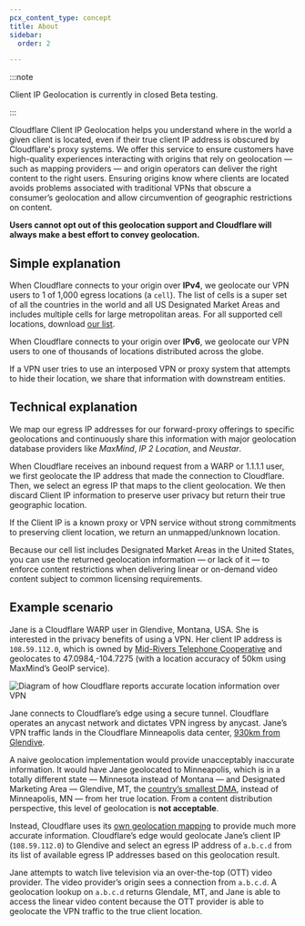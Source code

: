 ```yaml
---
pcx_content_type: concept
title: About
sidebar:
  order: 2

---
```


:::note


Client IP Geolocation is currently in closed Beta testing.


:::

Cloudflare Client IP Geolocation helps you understand where in the world a given client is located, even if their true client IP address is obscured by Cloudflare's proxy systems. We offer this service to ensure customers have high-quality experiences interacting with origins that rely on geolocation — such as mapping providers — and origin operators can deliver the right content to the right users. Ensuring origins know where clients are located avoids problems associated with traditional VPNs that obscure a consumer’s geolocation and allow circumvention of geographic restrictions on content.

**Users cannot opt out of this geolocation support and Cloudflare will always make a best effort to convey geolocation.**

## Simple explanation

When Cloudflare connects to your origin over **IPv4**, we geolocate our VPN users to 1 of 1,000 egress locations (a `cell`). The list of cells is a super set of all the countries in the world and all US Designated Market Areas and includes multiple cells for large metropolitan areas. For all supported cell locations, download [our list](https://api.cloudflare.com/local-ip-ranges.csv).

When Cloudflare connects to your origin over **IPv6**, we geolocate our VPN users to one of thousands of locations distributed across the globe.

If a VPN user tries to use an interposed VPN or proxy system that attempts to hide their location, we share that information with downstream entities.

## Technical explanation

We map our egress IP addresses for our forward-proxy offerings to specific geolocations and continuously share this information with major geolocation database providers like *MaxMind*, *IP 2 Location*, and *Neustar*.

When Cloudflare receives an inbound request from a WARP or 1.1.1.1 user, we first geolocate the IP address that made the connection to Cloudflare. Then, we select an egress IP that maps to the client geolocation. We then discard Client IP information to preserve user privacy but return their true geographic location.

If the Client IP is a known proxy or VPN service without strong commitments to preserving client location, we return an unmapped/unknown location.

Because our cell list includes Designated Market Areas in the United States, you can use the returned geolocation information — or lack of it — to enforce content restrictions when delivering linear or on-demand video content subject to common licensing requirements.

## Example scenario

Jane is a Cloudflare WARP user in Glendive, Montana, USA. She is interested in the privacy benefits of using a VPN. Her client IP address is `108.59.112.0`, which is owned by [Mid-Rivers Telephone Cooperative](https://bgp.he.net/AS11961) and geolocates to 47.0984,-104.7275 (with a location accuracy of 50km using MaxMind’s GeoIP service).

![Diagram of how Cloudflare reports accurate location information over VPN](~/assets/images/client-ip-geolocation/client-ip-geolocation-example.png)

Jane connects to Cloudflare’s edge using a secure tunnel. Cloudflare operates an anycast network and dictates VPN ingress by anycast. Jane’s VPN traffic lands in the Cloudflare Minneapolis data center, [930km from Glendive](http://www.gcmap.com/mapui?P=GDV-MSP).

A naive geolocation implementation would provide unacceptably inaccurate information. It would have Jane geolocated to Minneapolis, which is in a totally different state — Minnesota instead of Montana — and Designated Marketing Area — Glendive, MT, the [country’s smallest DMA](https://mediatracks.com/resources/nielsen-dma-rankings-2020/), instead of Minneapolis, MN — from her true location. From a content distribution perspective, this level of geolocation is **not acceptable**.

Instead, Cloudflare uses its [own geolocation mapping](#technical-explanation) to provide much more accurate information. Cloudflare’s edge would geolocate Jane’s client IP (`108.59.112.0`) to Glendive and select an egress IP address of `a.b.c.d` from its list of available egress IP addresses based on this geolocation result.

Jane attempts to watch live television via an over-the-top (OTT) video provider. The video provider’s origin sees a connection from `a.b.c.d`. A geolocation lookup on `a.b.c.d` returns Glendale, MT, and Jane is able to access the linear video content because the OTT provider is able to geolocate the VPN traffic to the true client location.

